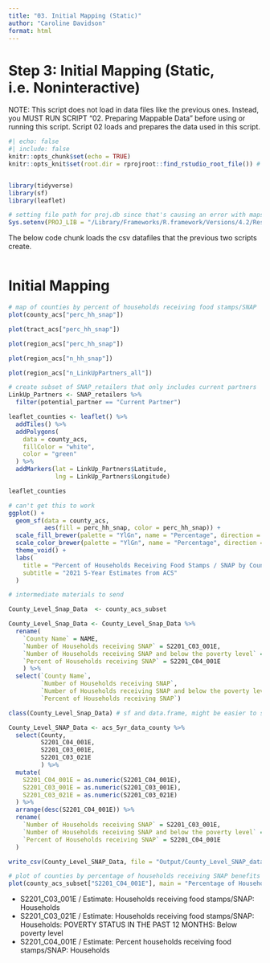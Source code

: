 ```yaml
---
title: "03. Initial Mapping (Static)"
author: "Caroline Davidson"
format: html
---
```


# Step 3: Initial Mapping (Static, i.e. Noninteractive)
NOTE: This script does not load in data files like the previous ones. Instead, you MUST RUN SCRIPT "02. Preparing Mappable Data" before using or running this script. Script 02 loads and prepares the data used in this script.

```r
#| echo: false
#| include: false
knitr::opts_chunk$set(echo = TRUE)
knitr::opts_knit$set(root.dir = rprojroot::find_rstudio_root_file()) # set main project folder as working directory


library(tidyverse)
library(sf)
library(leaflet)

# setting file path for proj.db since that's causing an error with maps generated with ggplot
Sys.setenv(PROJ_LIB = "/Library/Frameworks/R.framework/Versions/4.2/Resources/library/sf/proj/proj.db")
```

The below code chunk loads the csv datafiles that the previous two scripts create.
```r

```



# Initial Mapping


```r
# map of counties by percent of households receiving food stamps/SNAP
plot(county_acs["perc_hh_snap"])   

plot(tract_acs["perc_hh_snap"])

plot(region_acs["perc_hh_snap"])

plot(region_acs["n_hh_snap"])

plot(region_acs["n_LinkUpPartners_all"])

```

```r
# create subset of SNAP_retailers that only includes current partners
LinkUp_Partners <- SNAP_retailers %>% 
  filter(potential_partner == "Current Partner")

leaflet_counties <- leaflet() %>%
  addTiles() %>%
  addPolygons(
    data = county_acs,
    fillColor = "white",
    color = "green"
  ) %>% 
  addMarkers(lat = LinkUp_Partners$Latitude,
             lng = LinkUp_Partners$Longitude)

leaflet_counties
```



```r
# can't get this to work
ggplot() +
  geom_sf(data = county_acs,
          aes(fill = perc_hh_snap, color = perc_hh_snap)) +
  scale_fill_brewer(palette = "YlGn", name = "Percentage", direction = -1) +
  scale_color_brewer(palette = "YlGn", name = "Percentage", direction = -1) +
  theme_void() +
  labs(
    title = "Percent of Households Receiving Food Stamps / SNAP by County",
    subtitle = "2021 5-Year Estimates from ACS"
  )
```


```r
# intermediate materials to send

County_Level_Snap_Data  <- county_acs_subset

County_Level_Snap_Data <- County_Level_Snap_Data %>%
  rename(
    `County Name` = NAME,
    `Number of Households receiving SNAP` = S2201_C03_001E,
    `Number of Households receiving SNAP and below the poverty level` = S2201_C03_021E,
    `Percent of Households receiving SNAP` = S2201_C04_001E
    ) %>%
  select(`County Name`, 
         `Number of Households receiving SNAP`, 
         `Number of Households receiving SNAP and below the poverty level`, 
         `Percent of Households receiving SNAP`)

class(County_Level_Snap_Data) # sf and data.frame, might be easier to select from original df

County_Level_SNAP_Data <- acs_5yr_data_county %>% 
  select(County,
         S2201_C04_001E,
         S2201_C03_001E,
         S2201_C03_021E
         ) %>%
  mutate(
    S2201_C04_001E = as.numeric(S2201_C04_001E),
    S2201_C03_001E = as.numeric(S2201_C03_001E),
    S2201_C03_021E = as.numeric(S2201_C03_021E)
  ) %>%
  arrange(desc(S2201_C04_001E)) %>%
  rename(
    `Number of Households receiving SNAP` = S2201_C03_001E,
    `Number of Households receiving SNAP and below the poverty level` = S2201_C03_021E,
    `Percent of Households receiving SNAP` = S2201_C04_001E
  )

write_csv(County_Level_SNAP_Data, file = "Output/County_Level_SNAP_data.csv")

# plot of counties by percentage of households receiving SNAP benefits
plot(county_acs_subset["S2201_C04_001E"], main = "Percentage of Households receiving SNAP by County") 
```

- S2201_C03_001E  /  Estimate: Households receiving food stamps/SNAP: Households
- S2201_C03_021E /  Estimate: Households receiving food stamps/SNAP: Households: POVERTY STATUS IN THE PAST 12 MONTHS: Below poverty level
- S2201_C04_001E  /  Estimate: Percent households receiving food stamps/SNAP: Households

